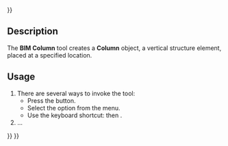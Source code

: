 <languages/>
{{UnfinishedDocu{{#translation:}}}}
<translate>

<!--T:1-->
{{Docnav
|[[Arch_CurtainWall|CurtainWall]]
|[[BIM_Beam|Beam]]
|[[BIM_Workbench|BIM]]
|IconL=Arch_CurtainWall.svg
|IconR=BIM_Beam.svg
|IconC=Workbench_BIM.svg
}}

<!--T:2-->
{{GuiCommand
|Name=BIM Column
|MenuLocation=3D/BIM → Column
|Workbenches=[[BIM_Workbench|BIM]]
|Shortcut={{KEY|C}} {{KEY|O}}
|SeeAlso=
}}

== Description == <!--T:3-->

<!--T:4-->
The '''BIM Column''' tool creates a '''Column''' object, a vertical structure element, placed at a specified location.

==Usage== <!--T:5-->

<!--T:6-->
# There are several ways to invoke the tool:
#* Press the {{Button|[[Image:BIM_Column.svg|16px]] [[BIM_Column|Column]]}} button.
#* Select the {{MenuCommand|3D/BIM → [[Image:BIM_Column.svg|16px]] Column}} option from the menu.
#* Use the keyboard shortcut: {{KEY|C}} then {{KEY|O}}.
# ...


<!--T:7-->
{{Docnav
|[[Arch_CurtainWall|CurtainWall]]
|[[BIM_Beam|Beam]]
|[[BIM_Workbench|BIM]]
|IconL=Arch_CurtainWall.svg
|IconR=BIM_Beam.svg
|IconC=Workbench_BIM.svg
}}

</translate>
{{BIM_Tools_navi{{#translation:}}}}
{{Userdocnavi{{#translation:}}}}